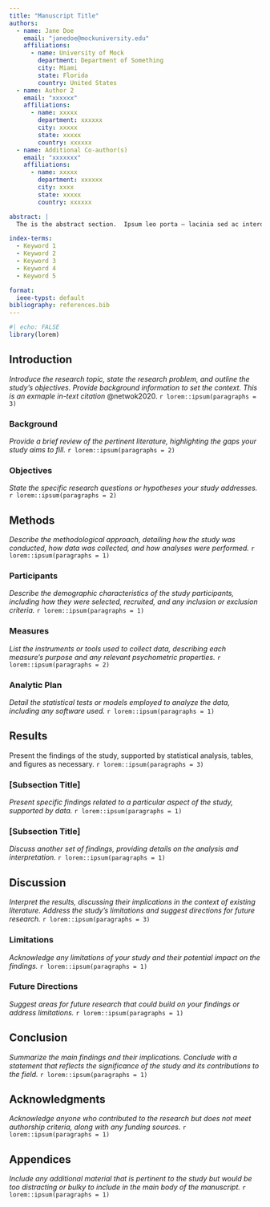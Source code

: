 ```yaml
---
title: "Manuscript Title"
authors:
  - name: Jane Doe
    email: "janedoe@mockuniversity.edu"
    affiliations:
      - name: University of Mock 
        department: Department of Something 
        city: Miami
        state: Florida
        country: United States
  - name: Author 2
    email: "xxxxxx"
    affiliations:
      - name: xxxxx
        department: xxxxxx
        city: xxxxx
        state: xxxxx
        country: xxxxxx
  - name: Additional Co-author(s)
    email: "xxxxxxx"
    affiliations:
      - name: xxxxx
        department: xxxxxx
        city: xxxx
        state: xxxxx
        country: xxxxxx

abstract: |
  The is the abstract section.  Ipsum leo porta – lacinia sed ac interdum nec vel ad. Elementum augue platea eleifend himenaeos nisl, viverra sem molestie. Hendrerit enim torquent litora fusce ultrices, magna, lacus id potenti! Imperdiet vulputate etiam conubia sem mi incep- tos. Quisque mollis viverra lacinia bibendum ultricies, dui est gravida tristique nascetur. Pellentesque id elementum com- modo pretium quisque purus mi taciti.

index-terms: 
  - Keyword 1
  - Keyword 2 
  - Keyword 3
  - Keyword 4
  - Keyword 5

format:
  ieee-typst: default
bibliography: references.bib
---
```

```r
#| echo: FALSE
library(lorem)
```

## Introduction
_Introduce the research topic, state the research problem, and outline the study's objectives. Provide background information to set the context. This is an exmaple in-text citation_ @netwok2020.
`r lorem::ipsum(paragraphs = 3)`


### Background
_Provide a brief review of the pertinent literature, highlighting the gaps your study aims to fill._
`r lorem::ipsum(paragraphs = 2)`


### Objectives
_State the specific research questions or hypotheses your study addresses._
`r lorem::ipsum(paragraphs = 2)`


## Methods
_Describe the methodological approach, detailing how the study was conducted, how data was collected, and how analyses were performed._
`r lorem::ipsum(paragraphs = 1)`


### Participants
_Describe the demographic characteristics of the study participants, including how they were selected, recruited, and any inclusion or exclusion criteria._
`r lorem::ipsum(paragraphs = 1)`


### Measures
_List the instruments or tools used to collect data, describing each measure's purpose and any relevant psychometric properties._
`r lorem::ipsum(paragraphs = 2)`


### Analytic Plan
_Detail the statistical tests or models employed to analyze the data, including any software used._
`r lorem::ipsum(paragraphs = 1)`


## Results
Present the findings of the study, supported by statistical analysis, tables, and figures as necessary.
`r lorem::ipsum(paragraphs = 3)`


### [Subsection Title]
_Present specific findings related to a particular aspect of the study, supported by data._
`r lorem::ipsum(paragraphs = 1)`


### [Subsection Title]
_Discuss another set of findings, providing details on the analysis and interpretation._
`r lorem::ipsum(paragraphs = 1)`


## Discussion
_Interpret the results, discussing their implications in the context of existing literature. Address the study's limitations and suggest directions for future research._
`r lorem::ipsum(paragraphs = 3)`


### Limitations
_Acknowledge any limitations of your study and their potential impact on the findings._
`r lorem::ipsum(paragraphs = 1)`


### Future Directions
_Suggest areas for future research that could build on your findings or address limitations._
`r lorem::ipsum(paragraphs = 1)`


## Conclusion
_Summarize the main findings and their implications. Conclude with a statement that reflects the significance of the study and its contributions to the field._
`r lorem::ipsum(paragraphs = 1)`


## Acknowledgments
_Acknowledge anyone who contributed to the research but does not meet authorship criteria, along with any funding sources._
`r lorem::ipsum(paragraphs = 1)`


## Appendices
_Include any additional material that is pertinent to the study but would be too distracting or bulky to include in the main body of the manuscript._
`r lorem::ipsum(paragraphs = 1)`



